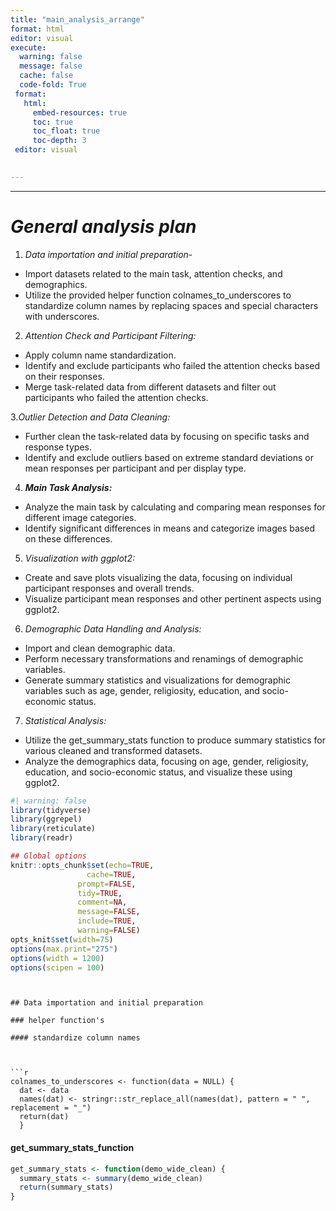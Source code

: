 ```yaml
---
title: "main_analysis_arrange"
format: html
editor: visual
execute: 
  warning: false
  message: false
  cache: false
  code-fold: True
 format:
   html:
     embed-resources: true
     toc: true
     toc_float: true
     toc-depth: 3
 editor: visual
 

---
```


---

# *General analysis plan*

1.  *Data importation and initial preparation*-

-   Import datasets related to the main task, attention checks, and demographics.
-   Utilize the provided helper function colnames_to_underscores to standardize column names by replacing spaces and special characters with underscores.

2.  *Attention Check and Participant Filtering:*

-   Apply column name standardization.
-   Identify and exclude participants who failed the attention checks based on their responses.
-   Merge task-related data from different datasets and filter out participants who failed the attention checks.

3.*Outlier Detection and Data Cleaning:*

-   Further clean the task-related data by focusing on specific tasks and response types.
-   Identify and exclude outliers based on extreme standard deviations or mean responses per participant and per display type.

4.  ***Main Task Analysis:***

-   Analyze the main task by calculating and comparing mean responses for different image categories.
-   Identify significant differences in means and categorize images based on these differences.

5.  *Visualization with ggplot2:*

-   Create and save plots visualizing the data, focusing on individual participant responses and overall trends.
-   Visualize participant mean responses and other pertinent aspects using ggplot2.

6.  *Demographic Data Handling and Analysis:*

-   Import and clean demographic data.
-   Perform necessary transformations and renamings of demographic variables.
-   Generate summary statistics and visualizations for demographic variables such as age, gender, religiosity, education, and socio-economic status.

7.  *Statistical Analysis:*

-   Utilize the get_summary_stats function to produce summary statistics for various cleaned and transformed datasets.
-   Analyze the demographics data, focusing on age, gender, religiosity, education, and socio-economic status, and visualize these using ggplot2.

```r
#| warning: false
library(tidyverse)
library(ggrepel)
library(reticulate)
library(readr)


```


```r

## Global options
knitr::opts_chunk$set(echo=TRUE, 
	             cache=TRUE, 
               prompt=FALSE,
               tidy=TRUE,
               comment=NA,
               message=FALSE,
               include=TRUE,
               warning=FALSE)
opts_knit$set(width=75)
options(max.print="275")
options(width = 1200)
options(scipen = 100)

```

```


## Data importation and initial preparation

### helper function's

#### standardize column names



```r

colnames_to_underscores <- function(data = NULL) {
  dat <- data
  names(dat) <- stringr::str_replace_all(names(dat), pattern = " ", replacement = "_")
  return(dat)
  }
```

#### get_summary_stats_function

```r
get_summary_stats <- function(demo_wide_clean) {
  summary_stats <- summary(demo_wide_clean)
  return(summary_stats)
}
```
